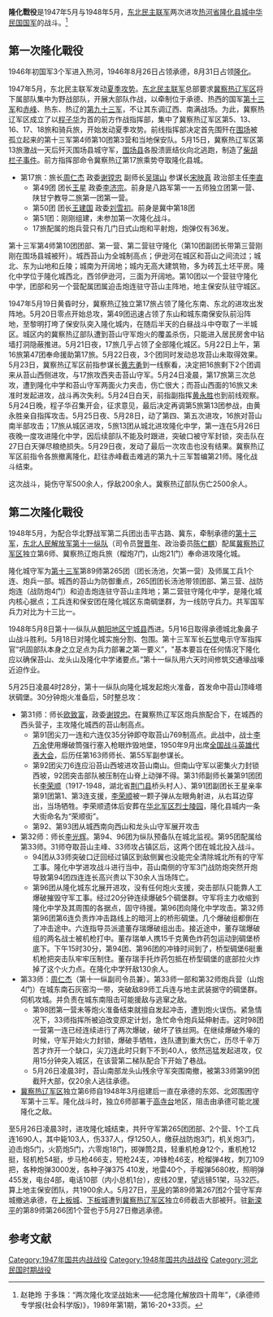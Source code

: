 {{Multiple issues|
{{Onesource|time=2021-02-09T08:51:27+00:00}}
{{Non-free|time=2021-02-09T11:47:38+00:00}}
{{Refimprove|time=2021-02-09T11:47:38+00:00}}
}}
'''隆化戰役'''是1947年5月与1948年5月，[[东北民主联军|东北民主联军]]两次进攻[[熱河省_(中華民國)|热河省]][[隆化镇_(隆化县)|隆化县城]][[中华民国国军|中华民国国军]]的战斗。<ref>赵艳玲 于多珠：“两次隆化攻坚战始末——纪念隆化解放四十周年”，《承德师专学报(社会科学版)》，1989年第1期，第16-20+33页。</ref>
==第一次隆化戰役==
1946年初国军3个军进入热河，1946年8月26日占领承德，8月31日占领[[隆化|隆化]]。

1947年5月，东北民主联军发动[[东北夏季攻势|夏季攻势]]。[[东北民主联军|东北民主联军]]总部要求[[冀察热辽军区|冀察热辽军区]]将下属部队集中为野战部队，开展大部队作战，以牵制位于承德、热西的国军[[国民革命军第十三军|第十三军]]和[[赤峰|赤峰]]、热东、热辽的[[国民革命军第九十三军|第九十三军]]，不让其东调辽西、南满战场。为此，冀察热辽军区成立了以[[程子华|程子华]]为首的前方作战指挥部，集中了冀察热辽军区第5、13、16、17、18旅和骑兵旅，开始发动夏季攻势。前线指挥部决定首先围歼在[[围场|围场]]被孤立起来的第十三军第4师第10团第3营和当地保安队。5月15日，冀察热辽军区第13旅激战一天后歼灭围场县城守军，[[围场县|围场县]]各股溃匪结伙向北逃跑，制造了[[柴胡栏子事件|柴胡栏子事件]]。前方指挥部命令冀察热辽第17旅乘势夺取隆化县城。
* 第17旅：旅长[[周仁杰|周仁杰]] 政委[[谢镗忠|谢镗忠]] 副师长[[吴瑞山|吴瑞山]] 参谋长[[宋映真|宋映真]] 政治部主任[[李直|李直]]
** 第49团 团长[[王星|王星]] 政委[[李济宗|李济宗]]。前身是八路军第一一五师独立团第一营、陕甘宁教导二旅第一团第一营。
** 第50团 团长[[王建国|王建国]] 政委[[刘雪初|刘雪初]]。前身是冀中第18团
** 第51团：刚刚组建，未参加第一次隆化战斗。
** 17旅配属的炮兵营只有几门日式山炮和平射炮，炮弹仅有36发。

第十三军第4师第10团团部、第一营、第二营驻守隆化（第10团副团长带第三营刚刚在围场县城被歼）。城西苔山为全城制高点；伊逊河在城区和苔山之间流过；城北、东为山地和丘陵；城南为开阔地；城内无高大建筑物，多为砖瓦土坯平房。隆化中学位于隆化城西北，西邻伊逊河，三面为开阔地。第10团以一个营驻守隆化中学，团部和另一个营配属团属迫击炮连驻守苔山主阵地，地主保安队驻守城区。

1947年5月19日黄昏时分，冀察热辽独立第17旅占领了隆化东南、东北的进攻出发阵地。5月20日零点开始总攻，第49团迅速占领了东山和城东南保安队前沿阵地，至黎明打垮了保安队突入隆化城内，在随后半天的白昼战斗中夺取了一半城区。城区内的冀察热辽部队遭到苔山守军炮火的覆盖杀伤，只能进入居民房舍中钻墙打洞隐蔽推进。5月21日夜，17旅几乎占领了全部隆化城区。5月22日上午，第16旅第47团奉命援助第17旅。5月22日夜，3个团同时发动总攻苔山未取得效果。5月23日，冀察热辽军区前指参谋长[[黄志勇|黄志勇]]到一线察看，决定把16旅剩下2个团调来从苔山西侧进攻，与17旅攻西夹击苔山守军。5月24日凌晨，第17旅第三次总攻，遭到隆化中学和苔山守军两面火力夹击，伤亡很大；而苔山西面的16旅又未准时发起进攻，战斗再次失利。5月24日白天，前指副指挥[[黄永胜|黄永胜]]也到前线观察。5月24日晚，程子华召集开会，征求意见，最后决定再调第5旅第13团参战，由黄永胜亲自指挥攻击。5月25日夜、5月28日，动了第四、第五次进攻，16旅对苔山南半部攻击；17旅从城区进攻，5旅13团从城北进攻隆化中学，第一连在5月26日夜晚一度攻进隆化中学，因后续部队不能及时跟进，突破口被守军封锁，突击队在27日白天弹尽粮绝损失。5月29日夜，发动了最后一次攻击也没有结果。冀察热辽军区前指令各旅撤离隆化，赶往赤峰截击难逃的第九十三军暂编第21师。隆化战斗结束。

这次战斗，毙伤守军500余人，俘敌200余人。冀察热辽部队伤亡2500余人。

==第二次隆化戰役==
1948年5月，为配合华北野战军第二兵团出击平古路、冀东，牵制承德的[[国民革命军第十三军|第十三军]]，[[东北人民解放军|东北人民解放军]][[中国人民解放军第四十八军|第十一纵队]]（司令员[[贺晋年|贺晋年]]、政治委员[[陈仁麒|陈仁麒]]）配属[[冀察热辽军区|冀察热辽军区]]独立第6师、冀察热辽炮兵旅（榴炮7门，山炮21门）奉命进攻隆化城。

隆化城守军为[[国民革命军第十三军|第十三军]]第89师第265团（团长汤池，欠第一营）及师属工兵1个连、炮兵一部。城西的苔山为防御重点，265团团长汤池带领团部、第三营、战防炮连（战防炮4门）和迫击炮连驻守苔山主阵地；第二营驻守隆化中学，是隆化城内核心据点；工兵连和保安团在隆化城区东南碉堡群，为一线防守兵力。共军国军兵力对比为十三比一。

1948年5月8日第十一纵队从[[朝阳地区|朝阳地区]][[宁城县|宁城县]]西进。5月16日取得承德城北象鼻子山战斗胜利。5月18日对隆化城实施分割、包围。第十三军军长[[石觉|石觉]]电示守军指挥官“巩固部队本身之立足点为兵力部署之第一要义”，"基本要旨在任何情况下隆化应以确保苔山、龙头山及隆化中学诸要点。”第十一纵队用六天时间修筑交通壕战壕近迫作业。

5月25日凌晨4时28分，第十一纵队向隆化城发起炮火准备，首发命中苔山顶峰塔状碉堡。30分钟炮火准备后，5时整总攻：
*第31师：师长[[欧致富|欧致富]]，政委[[谢镗忠|谢镗忠]]。在冀察热辽军区炮兵旅配合下，在城西的西头营子，主攻隆化城西的苔山制高点。
**第91团尖刀一连和六连仅35分钟即夺取苔山769制高点。此战中，战士[[李万余|李万余]]使用爆破筒强行塞入枪眼炸毁地堡，1950年9月出席[[全国战斗英雄代表大会|全国战斗英雄代表大会]]，后历任第163师师长、第55军副参谋长。
**第92团尖刀6连应沿苔山西坡进攻苔山南山。但南山守军以密集火力封锁西坡，92团突击部队被压制在山脊上动弹不得。第31师副师长兼第91团团长[[李荣顺|李荣顺]]（1917-1948，湖北省[[荆门县|荆门县]]桥头村人）、第91团副团长王星亲率第91团第1、第3连支援，[[李荣顺|李荣顺]]被一颗子弹从左眼角射进，从右耳边穿出，当场牺牲。李荣顺遗体后安葬在[[华北军区烈士陵园|华北军区烈士陵园]]，隆化县城内一条大街命名为“荣顺街”。
**第92、第93团从城西南向西山和龙头山守军展开攻击
*第32师：师长[[李光辉_(中国人民解放军开国少将)|李光辉]]。第94、96团为纵队预备队在城北监视。第95团配属给第33师。31师夺取苔山主峰、33师攻占镇区后，这两个团在城北投入战斗。
**94团从33师突破口迂回经过镇区到敌侧翼也没能完全清除城北所有的守军工事。隆化中学进攻战斗进行当中，苔山南侧的守军3门战防炮突然开炮导致第94团四连连长高兴贵以下30余人当场阵亡。
**第96团从隆化城东北展开进攻，没有任何炮火支援，突击部队只能靠人工爆破摧毁守军工事。经过20分钟连续爆破5个碉堡群。守军将主力收缩到隆化中学及其周围的各据点，固守待援。第96团向隆化中学攻击。第32师第96团第6连负责炸冲击路线上的暗河上的桥形碉堡。几个爆破组都倒在了冲击途中。六连指导员派遣董存瑞爆破组出击。接近途中，董存瑞爆破组的两名战士被机枪打中。董存瑞单人携15千克黄色炸药包运动到碉堡桥底下。下午15时30分，第94团、第96团的冲锋时间到了，桥型碉堡6挺重机枪把突击队牢牢压制住。董存瑞手托炸药包抵在桥型碉堡的底部拉火炸掉了这个火力点。在隆化中学歼敌130余人。
*第33师：[[周仁杰|周仁杰]]（第十一纵副司令员兼）。第33师一部和第32师炮兵营（山炮4门）在城东南石灰窑沟一带，突破敌89师工兵连与地主武装据守的碉堡群。伺机攻城。并负责在城东南阻击可能援敌与逃窜之敌。
**第98团第一营未等炮火准备结束就擅自发起冲击，遭到炮火误伤。紧急情况下，33师指挥所被迫改变原定计划，急忙命令炮兵延伸射击。这时98团一营第一连已经连续进行了两次爆破，破坏了铁丝网。在继续爆破外壕的时候，守军开始火力封锁，爆破手牺牲，连队遭到重大伤亡，历尽千辛万苦才炸开一个缺口，尖刀连此时只剩下不到40人，依然迅猛发起进攻，仅用15分钟突入城区，在该营第二梯队配合下开始了巷战。
**5月26日凌晨3时，苔山南部龙头山残余守军突围南撤，被第33师第99团截歼大部，仅20余人逃往承德。
*[[冀察热辽军区|冀察热辽军区]]独立第6师自1948年3月组建后一直在承德的东郊、北郊围困守军第十三军。隆化战斗时，独立6师部署于[[高寺台镇|高寺台]]地区，阻击由承德可能北援隆化之敌。

至5月26日凌晨3时，进攻隆化城结束，共歼守军第265团团部、2个营、1个工兵连1690人，其中毙103人，伤337人，俘1250人，缴获战防炮3门，机关炮3门，迫击炮5门，火箭炮5门，六零炮18门，掷弹筒2具，轻重机枪身12个，重机枪12挺，轻机枪54挺，步马枪466支，短枪24支，冲锋枪46支，枪榴弹4枚，刺刀109把，各种炮弹3000发，各种子弹375 410发，地雷40个，手榴弹5680枚，照明弹455发，电台4部，电话10部（内小总机1台），皮线20里，望远镜51架，马32匹。算上地主保安团队，共1900余人。5月27日，[[平泉|平泉]]的第89师第267团2个营守军弃城撤逃承德，在[[上板城镇|上板城]]、[[下板城镇|下板城]]遭到[[冀察热辽军区|冀察热辽军区]]独立6师截击大部被歼。驻[[滦平镇|新滦平]]的第89师第266团1个营也于5月27日撤逃承德。

==参考文献==
<references/>
[[Category:1947年国共内战战役|Category:1947年国共内战战役]]    
[[Category:1948年国共内战战役|Category:1948年国共内战战役]]    
[[Category:河北民国时期战役|Category:河北民国时期战役]]